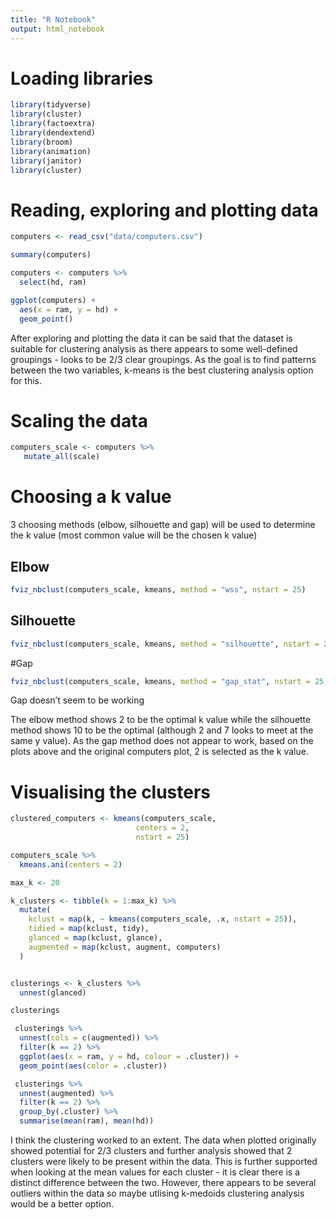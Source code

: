 ```yaml
---
title: "R Notebook"
output: html_notebook
---
```


# Loading libraries

```r
library(tidyverse)
library(cluster)
library(factoextra)
library(dendextend)
library(broom)
library(animation)
library(janitor)
library(cluster)
```

# Reading, exploring and plotting data 

```r
computers <- read_csv("data/computers.csv")

summary(computers)

```

```r
computers <- computers %>% 
  select(hd, ram)
```

```r
ggplot(computers) +
  aes(x = ram, y = hd) +
  geom_point()
```

After exploring and plotting the data it can be said that the dataset is suitable for clustering analysis as there appears to some well-defined groupings - looks to be 2/3 clear groupings. As the goal is to find patterns between the two variables, k-means is the best clustering analysis option for this.

# Scaling the data 

```r
computers_scale <- computers %>% 
   mutate_all(scale)
```

# Choosing a k value

3 choosing methods (elbow, silhouette and gap) will be used to determine the k value (most common value will be the chosen k value)

## Elbow

```r
fviz_nbclust(computers_scale, kmeans, method = "wss", nstart = 25)
```

## Silhouette 

```r
fviz_nbclust(computers_scale, kmeans, method = "silhouette", nstart = 25)
```

#Gap

```r
fviz_nbclust(computers_scale, kmeans, method = "gap_stat", nstart = 25, k.max = 10)
```

Gap doesn't seem to be working

The elbow method shows 2 to be the optimal k value while the silhouette method shows 10 to be the optimal (although 2 and 7 looks to meet at the same y value). As the gap method does not appear to work, based on the plots above and the original computers plot, 2 is selected as the k value.

# Visualising the clusters

```r
clustered_computers <- kmeans(computers_scale,
                            centers = 2,
                            nstart = 25)
```

```r
computers_scale %>% 
  kmeans.ani(centers = 2)
```

```r
max_k <- 20 

k_clusters <- tibble(k = 1:max_k) %>%
  mutate(
    kclust = map(k, ~ kmeans(computers_scale, .x, nstart = 25)), 
    tidied = map(kclust, tidy),
    glanced = map(kclust, glance),
    augmented = map(kclust, augment, computers)
  )


clusterings <- k_clusters %>%
  unnest(glanced)

clusterings
```

```r
 clusterings %>% 
  unnest(cols = c(augmented)) %>%
  filter(k == 2) %>%
  ggplot(aes(x = ram, y = hd, colour = .cluster)) +
  geom_point(aes(color = .cluster))
```

```r
 clusterings %>% 
  unnest(augmented) %>%
  filter(k == 2) %>%
  group_by(.cluster) %>%
  summarise(mean(ram), mean(hd))
```


I think the clustering worked to an extent. The data when plotted originally showed potential for 2/3 clusters and further analysis showed that 2 clusters were likely to be present within the data. This is further supported when looking at the mean values for each cluster - it is clear there is a distinct difference between the two. However, there appears to be several outliers within the data so maybe utlising k-medoids clustering analysis would be a better option.





















